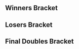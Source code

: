 {{tabs static
|name1=Overview
|link1=Mayhem August 2015
|name2=Singles Bracket
|link2=Mayhem August 2015/Singles Bracket
|name3=Doubles Bracket
|link3=Mayhem August 2015/Doubles Bracket
|This=3
}}
==Winners Bracket==
{{32DEDoublesWBracketA
|column-width=175
|r1m1t1p1=Reno |r1m1t1p1flag=us
|r1m1t1p2=Lucky |r1m1t1p2flag=us |r1m1t1score=2
|r1m1t2p1=Kimmy |r1m1t2p1flag=us
|r1m1t2p2=Ross |r1m1t2p2flag=us |r1m1t2score=0
|r1m1win=1
|r1m1t1p1char1= |r1m1t1p1stock1=0 |r1m1t1p2char1= |r1m1t1p2stock1=
|r1m1t2p1char1= |r1m1t2p1stock1= |r1m1t2p2char1= |r1m1t2p2stock1= |r1m1stage1= |r1m1win1=1
|r1m1t1p1char2= |r1m1t1p1stock2=0 |r1m1t1p2char2= |r1m1t1p2stock2=
|r1m1t2p1char2= |r1m1t2p1stock2= |r1m1t2p2char2= |r1m1t2p2stock2= |r1m1stage2= |r1m1win2=1

|r1m2t1p1=Blanking |r1m2t1p1flag=us
|r1m2t1p2=Sparda |r1m2t1p2flag=us |r1m2t1score=0
|r1m2t2p1=Lange |r1m2t2p1flag=us
|r1m2t2p2=Halkettraz |r1m2t2p2flag=us |r1m2t2score=2
|r1m2win=2
|r1m2t1p1char1= |r1m2t1p1stock1= |r1m2t1p2char1= |r1m2t1p2stock1=
|r1m2t2p1char1= |r1m2t2p1stock1=0 |r1m2t2p2char1= |r1m2t2p2stock1= |r1m2stage1= |r1m2win1=2
|r1m2t1p1char2= |r1m2t1p1stock2= |r1m2t1p2char2= |r1m2t1p2stock2=
|r1m2t2p1char2= |r1m2t2p1stock2=0 |r1m2t2p2char2= |r1m2t2p2stock2= |r1m2stage2= |r1m2win2=2

|r1m3t1p1=Zeo |r1m3t1p1flag=us
|r1m3t1p2=SacaSuMoto |r1m3t1p2flag=us |r1m3t1score=2
|r1m3t2p1=Videowaffles |r1m3t2p1flag=us
|r1m3t2p2=V$ |r1m3t2p2flag=us |r1m3t2score=0
|r1m3win=1
|r1m3t1p1char1= |r1m3t1p1stock1=0 |r1m3t1p2char1= |r1m3t1p2stock1=
|r1m3t2p1char1= |r1m3t2p1stock1= |r1m3t2p2char1= |r1m3t2p2stock1= |r1m3stage1= |r1m3win1=1
|r1m3t1p1char2= |r1m3t1p1stock2=0 |r1m3t1p2char2= |r1m3t1p2stock2=
|r1m3t2p1char2= |r1m3t2p1stock2= |r1m3t2p2char2= |r1m3t2p2stock2= |r1m3stage2= |r1m3win2=1

|r1m4t1p1=Hulka |r1m4t1p1flag=us
|r1m4t1p2=Noah |r1m4t1p2flag=us |r1m4t1score=2
|r1m4t2p1=JiMi |r1m4t2p1flag=us
|r1m4t2p2=Phorty Teaux |r1m4t2p2flag=us |r1m4t2score=0
|r1m4win=1
|r1m4t1p1char1= |r1m4t1p1stock1=0 |r1m4t1p2char1= |r1m4t1p2stock1=
|r1m4t2p1char1= |r1m4t2p1stock1= |r1m4t2p2char1= |r1m4t2p2stock1= |r1m4stage1= |r1m4win1=1
|r1m4t1p1char2= |r1m4t1p1stock2=0 |r1m4t1p2char2= |r1m4t1p2stock2=
|r1m4t2p1char2= |r1m4t2p1stock2= |r1m4t2p2char2= |r1m4t2p2stock2= |r1m4stage2= |r1m4win2=1
|r1m4t1p1char3= |r1m4t1p1stock3= |r1m4t1p2char3= |r1m4t1p2stock3=
|r1m4t2p1char3= |r1m4t2p1stock3= |r1m4t2p2char3= |r1m4t2p2stock3= |r1m4stage3= |r1m4win3=

|r1m5t1p1=Tafokints |r1m5t1p1flag=us
|r1m5t1p2=Kira |r1m5t1p2flag=us |r1m5t1score=2
|r1m5t2p1=KramePie |r1m5t2p1flag=us
|r1m5t2p2=SoySauS |r1m5t2p2flag=us |r1m5t2score=0
|r1m5win=1
|r1m5t1p1char1= |r1m5t1p1stock1=0 |r1m5t1p2char1= |r1m5t1p2stock1=
|r1m5t2p1char1= |r1m5t2p1stock1= |r1m5t2p2char1= |r1m5t2p2stock1= |r1m5stage1= |r1m5win1=1
|r1m5t1p1char2= |r1m5t1p1stock2=0 |r1m5t1p2char2= |r1m5t1p2stock2=
|r1m5t2p1char2= |r1m5t2p1stock2= |r1m5t2p2char2= |r1m5t2p2stock2= |r1m5stage2= |r1m5win2=1

|r1m6t1p1=Atlus |r1m6t1p1flag=us
|r1m6t1p2=Tapez |r1m6t1p2flag=us |r1m6t1score=2
|r1m6t2p1=WPCH |r1m6t2p1flag=us
|r1m6t2p2=Foxnard |r1m6t2p2flag=us |r1m6t2score=0
|r1m6win=1
|r1m6t1p1char1= |r1m6t1p1stock1=0 |r1m6t1p2char1= |r1m6t1p2stock1=
|r1m6t2p1char1= |r1m6t2p1stock1= |r1m6t2p2char1= |r1m6t2p2stock1= |r1m6stage1= |r1m6win1=1
|r1m6t1p1char2= |r1m6t1p1stock2=0 |r1m6t1p2char2= |r1m6t1p2stock2=
|r1m6t2p1char2= |r1m6t2p1stock2= |r1m6t2p2char2= |r1m6t2p2stock2= |r1m6stage2= |r1m6win2=1

|r1m7t1p1=Tai |r1m7t1p1flag=us
|r1m7t1p2=Alex19 |r1m7t1p2flag=us |r1m7t1score=2
|r1m7t2p1=myfishcantswim |r1m7t2p1flag=us
|r1m7t2p2=Kony |r1m7t2p2flag=us |r1m7t2score=0
|r1m7win=1
|r1m7t1p1char1= |r1m7t1p1stock1=0 |r1m7t1p2char1= |r1m7t1p2stock1=
|r1m7t2p1char1= |r1m7t2p1stock1= |r1m7t2p2char1= |r1m7t2p2stock1= |r1m7stage1= |r1m7win1=1
|r1m7t1p1char2= |r1m7t1p1stock2=0 |r1m7t1p2char2= |r1m7t1p2stock2=
|r1m7t2p1char2= |r1m7t2p1stock2= |r1m7t2p2char2= |r1m7t2p2stock2= |r1m7stage2= |r1m7win2=1

|r1m8t1p1=MaDMAn |r1m8t1p1flag=us
|r1m8t1p2=Breezy |r1m8t1p2flag=us |r1m8t1score=2
|r1m8t2p1=eddy/dx |r1m8t2p1flag=us
|r1m8t2p2=Space Pajamas |r1m8t2p2flag=us |r1m8t2score=0
|r1m8win=1
|r1m8t1p1char1= |r1m8t1p1stock1=0 |r1m8t1p2char1= |r1m8t1p2stock1=
|r1m8t2p1char1= |r1m8t2p1stock1= |r1m8t2p2char1= |r1m8t2p2stock1= |r1m8stage1= |r1m8win1=1
|r1m8t1p1char2= |r1m8t1p1stock2=0 |r1m8t1p2char2= |r1m8t1p2stock2=
|r1m8t2p1char2= |r1m8t2p1stock2= |r1m8t2p2char2= |r1m8t2p2stock2= |r1m8stage2= |r1m8win2=1

|r1m9t1p1=MacD |r1m9t1p1flag=us
|r1m9t1p2=MikeHaze |r1m9t1p2flag=us |r1m9t1score=2
|r1m9t2p1=Danku |r1m9t2p1flag=
|r1m9t2p2=Gluttony |r1m9t2p2flag= |r1m9t2score=0
|r1m9win=1
|r1m9t1p1char1= |r1m9t1p1stock1=0 |r1m9t1p2char1= |r1m9t1p2stock1=
|r1m9t2p1char1= |r1m9t2p1stock1= |r1m9t2p2char1= |r1m9t2p2stock1= |r1m9stage1= |r1m9win1=1
|r1m9t1p1char2= |r1m9t1p1stock2=0 |r1m9t1p2char2= |r1m9t1p2stock2=
|r1m9t2p1char2= |r1m9t2p1stock2= |r1m9t2p2char2= |r1m9t2p2stock2= |r1m9stage2= |r1m9win2=1

|r1m10t1p1=gragledump |r1m10t1p1flag=us
|r1m10t1p2=call3jon |r1m10t1p2flag=us |r1m10t1score=0
|r1m10t2p1=Cow |r1m10t2p1flag=us
|r1m10t2p2=Chrome |r1m10t2p2flag=us |r1m10t2score=2
|r1m10win=2
|r1m10t1p1char1= |r1m10t1p1stock1= |r1m10t1p2char1= |r1m10t1p2stock1=
|r1m10t2p1char1= |r1m10t2p1stock1=0 |r1m10t2p2char1= |r1m10t2p2stock1= |r1m10stage1= |r1m10win1=2
|r1m10t1p1char2= |r1m10t1p1stock2= |r1m10t1p2char2= |r1m10t1p2stock2=
|r1m10t2p1char2= |r1m10t2p1stock2=0 |r1m10t2p2char2= |r1m10t2p2stock2= |r1m10stage2= |r1m10win2=2

|r1m11t1p1=Bizzarro Flame |r1m11t1p1flag=us
|r1m11t1p2=MYL |r1m11t1p2flag=us |r1m11t1score=2
|r1m11t2p1=FiftyShadez |r1m11t2p1flag=us
|r1m11t2p2=Chives |r1m11t2p2flag=us |r1m11t2score=0
|r1m11win=1
|r1m11t1p1char1= |r1m11t1p1stock1=0 |r1m11t1p2char1= |r1m11t1p2stock1=
|r1m11t2p1char1= |r1m11t2p1stock1= |r1m11t2p2char1= |r1m11t2p2stock1= |r1m11stage1= |r1m11win1=1
|r1m11t1p1char2= |r1m11t1p1stock2=0 |r1m11t1p2char2= |r1m11t1p2stock2=
|r1m11t2p1char2= |r1m11t2p1stock2= |r1m11t2p2char2= |r1m11t2p2stock2= |r1m11stage2= |r1m11win2=1

|r1m12t1p1=Ilija |r1m12t1p1flag=us
|r1m12t1p2=Nonsense |r1m12t1p2flag=us |r1m12t1score=0
|r1m12t2p1=Falco Lamborghini |r1m12t2p1flag=us
|r1m12t2p2=Iceman |r1m12t2p2flag=us |r1m12t2score=2
|r1m12win=2
|r1m12t1p1char1= |r1m12t1p1stock1= |r1m12t1p2char1= |r1m12t1p2stock1=
|r1m12t2p1char1= |r1m12t2p1stock1=0 |r1m12t2p2char1= |r1m12t2p2stock1= |r1m12stage1= |r1m12win1=2
|r1m12t1p1char2= |r1m12t1p1stock2= |r1m12t1p2char2= |r1m12t1p2stock2=
|r1m12t2p1char2= |r1m12t2p1stock2=0 |r1m12t2p2char2= |r1m12t2p2stock2= |r1m12stage2= |r1m12win2=2

|r1m13t1p1=Vish |r1m13t1p1flag=us
|r1m13t1p2=Westballz |r1m13t1p2flag=us |r1m13t1score=2
|r1m13t2p1=Zazu |r1m13t2p1flag=us
|r1m13t2p2=El Cancel |r1m13t2p2flag=us |r1m13t2score=0
|r1m13win=1
|r1m13t1p1char1= |r1m13t1p1stock1=0 |r1m13t1p2char1= |r1m13t1p2stock1=
|r1m13t2p1char1= |r1m13t2p1stock1= |r1m13t2p2char1= |r1m13t2p2stock1= |r1m13stage1= |r1m13win1=1
|r1m13t1p1char2= |r1m13t1p1stock2=0 |r1m13t1p2char2= |r1m13t1p2stock2=
|r1m13t2p1char2= |r1m13t2p1stock2= |r1m13t2p2char2= |r1m13t2p2stock2= |r1m13stage2= |r1m13win2=1

|r1m14t1p1=KirbyMaster3000 |r1m14t1p1flag=us
|r1m14t1p2=PichuMaster8001 |r1m14t1p2flag=us |r1m14t1score=0
|r1m14t2p1=downeysoft |r1m14t2p1flag=us
|r1m14t2p2=AD |r1m14t2p2flag=us |r1m14t2score=2
|r1m14win=2
|r1m14t1p1char1= |r1m14t1p1stock1= |r1m14t1p2char1= |r1m14t1p2stock1=
|r1m14t2p1char1= |r1m14t2p1stock1=0 |r1m14t2p2char1= |r1m14t2p2stock1= |r1m14stage1= |r1m14win1=2
|r1m14t1p1char2= |r1m14t1p1stock2= |r1m14t1p2char2= |r1m14t1p2stock2=
|r1m14t2p1char2= |r1m14t2p1stock2=0 |r1m14t2p2char2= |r1m14t2p2stock2= |r1m14stage2= |r1m14win2=2

|r1m15t1p1=Jace |r1m15t1p1flag=us
|r1m15t1p2=Hyprid |r1m15t1p2flag=us |r1m15t1score=2
|r1m15t2p1=L33thal |r1m15t2p1flag=us
|r1m15t2p2=Kokiri Soldier |r1m15t2p2flag=us |r1m15t2score=0
|r1m15win=1
|r1m15t1p1char1= |r1m15t1p1stock1=0 |r1m15t1p2char1= |r1m15t1p2stock1=
|r1m15t2p1char1= |r1m15t2p1stock1= |r1m15t2p2char1= |r1m15t2p2stock1= |r1m15stage1= |r1m15win1=1
|r1m15t1p1char2= |r1m15t1p1stock2=0 |r1m15t1p2char2= |r1m15t1p2stock2=
|r1m15t2p1char2= |r1m15t2p1stock2= |r1m15t2p2char2= |r1m15t2p2stock2= |r1m15stage2= |r1m15win2=1

|r1m16t1p1=LuigiKid |r1m16t1p1flag=us
|r1m16t1p2=Mchi |r1m16t1p2flag=us |r1m16t1score=2
|r1m16t2p1=Moosewad |r1m16t2p1flag=us
|r1m16t2p2=Fortefreak |r1m16t2p2flag=us |r1m16t2score=0
|r1m16win=1
|r1m16t1p1char1= |r1m16t1p1stock1=0 |r1m16t1p2char1= |r1m16t1p2stock1=
|r1m16t2p1char1= |r1m16t2p1stock1= |r1m16t2p2char1= |r1m16t2p2stock1= |r1m16stage1= |r1m16win1=1
|r1m16t1p1char2= |r1m16t1p1stock2=0 |r1m16t1p2char2= |r1m16t1p2stock2=
|r1m16t2p1char2= |r1m16t2p1stock2= |r1m16t2p2char2= |r1m16t2p2stock2= |r1m16stage2= |r1m16win2=1

|r2m1t1p1=Reno |r2m1t1p1flag=us
|r2m1t1p2=Lucky |r2m1t1p2flag=us |r2m1t1score={{win}}
|r2m1t2p1=Lange |r2m1t2p1flag=us
|r2m1t2p2=Halkettraz |r2m1t2p2flag=us |r2m1t2score=
|r2m1win=1

|r2m2t1p1=Zeo |r2m2t1p1flag=us
|r2m2t1p2=SacaSuMoto |r2m2t1p2flag=us |r2m2t1score=2
|r2m2t2p1=Hulka |r2m2t2p1flag=us
|r2m2t2p2=Noah |r2m2t2p2flag=us |r2m2t2score=0
|r2m2win=1
|r2m2t1p1char1= |r2m2t1p1stock1=0 |r2m2t1p2char1= |r2m2t1p2stock1=
|r2m2t2p1char1= |r2m2t2p1stock1= |r2m2t2p2char1= |r2m2t2p2stock1= |r2m2stage1= |r2m2win1=1
|r2m2t1p1char2= |r2m2t1p1stock2=0 |r2m2t1p2char2= |r2m2t1p2stock2=
|r2m2t2p1char2= |r2m2t2p1stock2= |r2m2t2p2char2= |r2m2t2p2stock2= |r2m2stage2= |r2m2win2=1

|r2m3t1p1=Tafokints |r2m3t1p1flag=us
|r2m3t1p2=Kira |r2m3t1p2flag=us |r2m3t1score=2
|r2m3t2p1=Atlus |r2m3t2p1flag=us
|r2m3t2p2=Tapez |r2m3t2p2flag=us |r2m3t2score=0
|r2m3win=1
|r2m3t1p1char1= |r2m3t1p1stock1=0 |r2m3t1p2char1= |r2m3t1p2stock1=
|r2m3t2p1char1= |r2m3t2p1stock1= |r2m3t2p2char1= |r2m3t2p2stock1= |r2m3stage1= |r2m3win1=1
|r2m3t1p1char2= |r2m3t1p1stock2=0 |r2m3t1p2char2= |r2m3t1p2stock2=
|r2m3t2p1char2= |r2m3t2p1stock2= |r2m3t2p2char2= |r2m3t2p2stock2= |r2m3stage2= |r2m3win2=1

|r2m4t1p1=Tai |r2m4t1p1flag=us
|r2m4t1p2=Alex19 |r2m4t1p2flag=us |r2m4t1score={{win}}
|r2m4t2p1=MaDMAn |r2m4t2p1flag=us
|r2m4t2p2=Breezy |r2m4t2p2flag=us |r2m4t2score=
|r2m4win=1

|r2m5t1p1=MacD |r2m5t1p1flag=us
|r2m5t1p2=MikeHaze |r2m5t1p2flag=us |r2m5t1score={{win}}
|r2m5t2p1=Cow |r2m5t2p1flag=us
|r2m5t2p2=Chrome |r2m5t2p2flag=us |r2m5t2score=
|r2m5win=1

|r2m6t1p1=Bizzarro Flame |r2m6t1p1flag=us
|r2m6t1p2=MYL |r2m6t1p2flag=us |r2m6t1score=2
|r2m6t2p1=Falco Lamborghini |r2m6t2p1flag=us
|r2m6t2p2=Iceman |r2m6t2p2flag=us |r2m6t2score=0
|r2m6win=1
|r2m6t1p1char1= |r2m6t1p1stock1=0 |r2m6t1p2char1= |r2m6t1p2stock1=
|r2m6t2p1char1= |r2m6t2p1stock1= |r2m6t2p2char1= |r2m6t2p2stock1= |r2m6stage1= |r2m6win1=1
|r2m6t1p1char2= |r2m6t1p1stock2=0 |r2m6t1p2char2= |r2m6t1p2stock2=
|r2m6t2p1char2= |r2m6t2p1stock2= |r2m6t2p2char2= |r2m6t2p2stock2= |r2m6stage2= |r2m6win2=1

|r2m7t1p1=Vish |r2m7t1p1flag=us
|r2m7t1p2=Westballz |r2m7t1p2flag=us |r2m7t1score=2
|r2m7t2p1=downeysoft |r2m7t2p1flag=us
|r2m7t2p2=AD |r2m7t2p2flag=us |r2m7t2score=0
|r2m7win=1
|r2m7t1p1char1= |r2m7t1p1stock1=0 |r2m7t1p2char1= |r2m7t1p2stock1=
|r2m7t2p1char1= |r2m7t2p1stock1= |r2m7t2p2char1= |r2m7t2p2stock1= |r2m7stage1= |r2m7win1=1
|r2m7t1p1char2= |r2m7t1p1stock2=0 |r2m7t1p2char2= |r2m7t1p2stock2=
|r2m7t2p1char2= |r2m7t2p1stock2= |r2m7t2p2char2= |r2m7t2p2stock2= |r2m7stage2= |r2m7win2=1

|r2m8t1p1=Jace |r2m8t1p1flag=us
|r2m8t1p2=Hyprid |r2m8t1p2flag=us |r2m8t1score=2
|r2m8t2p1=LuigiKid |r2m8t2p1flag=us
|r2m8t2p2=Mchi |r2m8t2p2flag=us |r2m8t2score=0
|r2m8win=1
|r2m8t1p1char1= |r2m8t1p1stock1=0 |r2m8t1p2char1= |r2m8t1p2stock1=
|r2m8t2p1char1= |r2m8t2p1stock1= |r2m8t2p2char1= |r2m8t2p2stock1= |r2m8stage1= |r2m8win1=1
|r2m8t1p1char2= |r2m8t1p1stock2=0 |r2m8t1p2char2= |r2m8t1p2stock2=
|r2m8t2p1char2= |r2m8t2p1stock2= |r2m8t2p2char2= |r2m8t2p2stock2= |r2m8stage2= |r2m8win2=1

|r3m1t1p1=Reno |r3m1t1p1flag=us
|r3m1t1p2=Lucky |r3m1t1p2flag=us |r3m1t1score={{win}}
|r3m1t2p1=Zeo |r3m1t2p1flag=us
|r3m1t2p2=SacaSuMoto |r3m1t2p2flag=us |r3m1t2score=
|r3m1win=1

|r3m2t1p1=Tafokints |r3m2t1p1flag=us
|r3m2t1p2=Kira |r3m2t1p2flag=us |r3m2t1score={{win}}
|r3m2t2p1=Tai |r3m2t2p1flag=us
|r3m2t2p2=Alex19 |r3m2t2p2flag=us |r3m2t2score=
|r3m2win=1

|r3m3t1p1=MacD |r3m3t1p1flag=us
|r3m3t1p2=MikeHaze |r3m3t1p2flag=us |r3m3t1score=2
|r3m3t2p1=Bizzarro Flame |r3m3t2p1flag=us
|r3m3t2p2=MYL |r3m3t2p2flag=us |r3m3t2score=0
|r3m3win=1
|r3m3t1p1char1= |r3m3t1p1stock1=0 |r3m3t1p2char1= |r3m3t1p2stock1=
|r3m3t2p1char1= |r3m3t2p1stock1= |r3m3t2p2char1= |r3m3t2p2stock1= |r3m3stage1= |r3m3win1=1
|r3m3t1p1char2= |r3m3t1p1stock2=0 |r3m3t1p2char2= |r3m3t1p2stock2=
|r3m3t2p1char2= |r3m3t2p1stock2= |r3m3t2p2char2= |r3m3t2p2stock2= |r3m3stage2= |r3m3win2=1

|r3m4t1p1=Vish |r3m4t1p1flag=us
|r3m4t1p2=Westballz |r3m4t1p2flag=us |r3m4t1score=2
|r3m4t2p1=Jace |r3m4t2p1flag=us
|r3m4t2p2=Hyprid |r3m4t2p2flag=us |r3m4t2score=0
|r3m4win=1
|r3m4t1p1char1= |r3m4t1p1stock1=0 |r3m4t1p2char1= |r3m4t1p2stock1=
|r3m4t2p1char1= |r3m4t2p1stock1= |r3m4t2p2char1= |r3m4t2p2stock1= |r3m4stage1= |r3m4win1=1
|r3m4t1p1char2= |r3m4t1p1stock2=0 |r3m4t1p2char2= |r3m4t1p2stock2=
|r3m4t2p1char2= |r3m4t2p1stock2= |r3m4t2p2char2= |r3m4t2p2stock2= |r3m4stage2= |r3m4win2=1

|r4m1t1p1=Reno |r4m1t1p1flag=us
|r4m1t1p2=Lucky |r4m1t1p2flag=us |r4m1t1score=3
|r4m1t2p1=Tafokints |r4m1t2p1flag=us
|r4m1t2p2=Kira |r4m1t2p2flag=us |r4m1t2score=0
|r4m1win=1
|r4m1t1p1char1= |r4m1t1p1stock1=0 |r4m1t1p2char1= |r4m1t1p2stock1=
|r4m1t2p1char1= |r4m1t2p1stock1= |r4m1t2p2char1= |r4m1t2p2stock1= |r4m1stage1= |r4m1win1=1
|r4m1t1p1char2= |r4m1t1p1stock2=0 |r4m1t1p2char2= |r4m1t1p2stock2=
|r4m1t2p1char2= |r4m1t2p1stock2= |r4m1t2p2char2= |r4m1t2p2stock2= |r4m1stage2= |r4m1win2=1
|r4m1t1p1char3= |r4m1t1p1stock3=0 |r4m1t1p2char3= |r4m1t1p2stock3=
|r4m1t2p1char3= |r4m1t2p1stock3= |r4m1t2p2char3= |r4m1t2p2stock3= |r4m1stage3= |r4m1win3=1

|r4m2t1p1=MacD |r4m2t1p1flag=us
|r4m2t1p2=MikeHaze |r4m2t1p2flag=us |r4m2t1score=3
|r4m2t2p1=Vish |r4m2t2p1flag=us
|r4m2t2p2=Westballz |r4m2t2p2flag=us |r4m2t2score=0
|r4m2win=1
|r4m2t1p1char1= |r4m2t1p1stock1=0 |r4m2t1p2char1= |r4m2t1p2stock1=
|r4m2t2p1char1= |r4m2t2p1stock1= |r4m2t2p2char1= |r4m2t2p2stock1= |r4m2stage1= |r4m2win1=1
|r4m2t1p1char2= |r4m2t1p1stock2=0 |r4m2t1p2char2= |r4m2t1p2stock2=
|r4m2t2p1char2= |r4m2t2p1stock2= |r4m2t2p2char2= |r4m2t2p2stock2= |r4m2stage2= |r4m2win2=1
|r4m2t1p1char3= |r4m2t1p1stock3=0 |r4m2t1p2char3= |r4m2t1p2stock3=
|r4m2t2p1char3= |r4m2t2p1stock3= |r4m2t2p2char3= |r4m2t2p2stock3= |r4m2stage3= |r4m2win3=1
}}
==Losers Bracket==
{{32DEDoublesLBracketA
|column-width=175
|l1m1t1p1=L33thal |l1m1t1p1flag=us
|l1m1t1p2=Kokiri Soldier |l1m1t1p2flag=us |l1m1t1score={{win}}
|l1m1t2p1=Moosewad |l1m1t2p1flag=us
|l1m1t2p2=Fortefreak |l1m1t2p2flag=us |l1m1t2score=
|l1m1win=1

|l1m2t1p1=KirbyMaster3000 |l1m2t1p1flag=us
|l1m2t1p2=PichuMaster8001 |l1m2t1p2flag=us |l1m2t1score=0
|l1m2t2p1=Zazu |l1m2t2p1flag=us
|l1m2t2p2=El Cancel |l1m2t2p2flag=us |l1m2t2score=2
|l1m2win=2
|l1m2t1p1char1= |l1m2t1p1stock1= |l1m2t1p2char1= |l1m2t1p2stock1=
|l1m2t2p1char1= |l1m2t2p1stock1=0 |l1m2t2p2char1= |l1m2t2p2stock1= |l1m2stage1= |l1m2win1=2
|l1m2t1p1char2= |l1m2t1p1stock2= |l1m2t1p2char2= |l1m2t1p2stock2=
|l1m2t2p1char2= |l1m2t2p1stock2=0 |l1m2t2p2char2= |l1m2t2p2stock2= |l1m2stage2= |l1m2win2=2

|l1m3t1p1=Ilija |l1m3t1p1flag=us
|l1m3t1p2=Nonsense |l1m3t1p2flag=us |l1m3t1score={{win}}
|l1m3t2p1=FiftyShadez |l1m3t2p1flag=us
|l1m3t2p2=Chives |l1m3t2p2flag=us |l1m3t2score=
|l1m3win=1

|l1m4t1p1=gragledump |l1m4t1p1flag=us
|l1m4t1p2=call3jon |l1m4t1p2flag=us |l1m4t1score={{win}}
|l1m4t2p1=Danku |l1m4t2p1flag=
|l1m4t2p2=Gluttony |l1m4t2p2flag= |l1m4t2score=
|l1m4win=1

|l1m5t1p1=eddy/dx |l1m5t1p1flag=us
|l1m5t1p2=Space Pajamas |l1m5t1p2flag=us |l1m5t1score=
|l1m5t2p1=myfishcantswim |l1m5t2p1flag=us
|l1m5t2p2=Kony |l1m5t2p2flag=us |l1m5t2score={{win}}
|l1m5win=2

|l1m6t1p1=WPCH |l1m6t1p1flag=us
|l1m6t1p2=Foxnard |l1m6t1p2flag=us |l1m6t1score=
|l1m6t2p1=KramePie |l1m6t2p1flag=us
|l1m6t2p2=SoySauS |l1m6t2p2flag=us |l1m6t2score={{win}}
|l1m6win=2

|l1m7t1p1=JiMi |l1m7t1p1flag=us
|l1m7t1p2=Phorty Teaux |l1m7t1p2flag=us |l1m7t1score=0
|l1m7t2p1=Videowaffles |l1m7t2p1flag=us
|l1m7t2p2=V$ |l1m7t2p2flag=us |l1m7t2score=2
|l1m7win=2
|l1m7t1p1char1= |l1m7t1p1stock1= |l1m7t1p2char1= |l1m7t1p2stock1=
|l1m7t2p1char1= |l1m7t2p1stock1=0 |l1m7t2p2char1= |l1m7t2p2stock1= |l1m7stage1= |l1m7win1=2
|l1m7t1p1char2= |l1m7t1p1stock2= |l1m7t1p2char2= |l1m7t1p2stock2=
|l1m7t2p1char2= |l1m7t2p1stock2=0 |l1m7t2p2char2= |l1m7t2p2stock2= |l1m7stage2= |l1m7win2=2

|l1m8t1p1=Blanking |l1m8t1p1flag=us
|l1m8t1p2=Sparda |l1m8t1p2flag=us |l1m8t1score=
|l1m8t2p1=Kimmy |l1m8t2p1flag=us
|l1m8t2p2=Ross |l1m8t2p2flag=us |l1m8t2score={{win}}
|l1m8win=2

|l2m1t1p1=MaDMAn |l2m1t1p1flag=us
|l2m1t1p2=Breezy |l2m1t1p2flag=us |l2m1t1score=
|l2m1t2p1=L33thal |l2m1t2p1flag=us
|l2m1t2p2=Kokiri Soldier |l2m1t2p2flag=us |l2m1t2score={{win}}
|l2m1win=2

|l2m2t1p1=Atlus |l2m2t1p1flag=us
|l2m2t1p2=Tapez |l2m2t1p2flag=us |l2m2t1score={{win}}
|l2m2t2p1=Zazu |l2m2t2p1flag=us
|l2m2t2p2=El Cancel |l2m2t2p2flag=us |l2m2t2score=
|l2m2win=1

|l2m3t1p1=Hulka |l2m3t1p1flag=us
|l2m3t1p2=Noah |l2m3t1p2flag=us |l2m3t1score=
|l2m3t2p1=Ilija |l2m3t2p1flag=us
|l2m3t2p2=Nonsense |l2m3t2p2flag=us |l2m3t2score={{win}}
|l2m3win=2

|l2m4t1p1=Lange |l2m4t1p1flag=us
|l2m4t1p2=Halkettraz |l2m4t1p2flag=us |l2m4t1score={{win}}
|l2m4t2p1=gragledump |l2m4t2p1flag=us
|l2m4t2p2=call3jon |l2m4t2p2flag=us |l2m4t2score=
|l2m4win=1

|l2m5t1p1=LuigiKid |l2m5t1p1flag=us
|l2m5t1p2=Mchi |l2m5t1p2flag=us |l2m5t1score={{win}}
|l2m5t2p1=myfishcantswim |l2m5t2p1flag=us
|l2m5t2p2=Kony |l2m5t2p2flag=us |l2m5t2score=
|l2m5win=1

|l2m6t1p1=downeysoft |l2m6t1p1flag=us
|l2m6t1p2=AD |l2m6t1p2flag=us |l2m6t1score={{win}}
|l2m6t2p1=KramePie |l2m6t2p1flag=us
|l2m6t2p2=SoySauS |l2m6t2p2flag=us |l2m6t2score=
|l2m6win=1

|l2m7t1p1=Falco Lamborghini |l2m7t1p1flag=us
|l2m7t1p2=Iceman |l2m7t1p2flag=us |l2m7t1score={{win}}
|l2m7t2p1=Videowaffles |l2m7t2p1flag=us
|l2m7t2p2=V$ |l2m7t2p2flag=us |l2m7t2score=
|l2m7win=1

|l2m8t1p1=Cow |l2m8t1p1flag=us
|l2m8t1p2=Chrome |l2m8t1p2flag=us |l2m8t1score=
|l2m8t2p1=Kimmy |l2m8t2p1flag=us
|l2m8t2p2=Ross |l2m8t2p2flag=us |l2m8t2score={{win}}
|l2m8win=2

|l3m1t1p1=L33thal |l3m1t1p1flag=us
|l3m1t1p2=Kokiri Soldier |l3m1t1p2flag=us |l3m1t1score=
|l3m1t2p1=Atlus |l3m1t2p1flag=us
|l3m1t2p2=Tapez |l3m1t2p2flag=us |l3m1t2score={{win}}
|l3m1win=2

|l3m2t1p1=Ilija |l3m2t1p1flag=us
|l3m2t1p2=Nonsense |l3m2t1p2flag=us |l3m2t1score={{win}}
|l3m2t2p1=Lange |l3m2t2p1flag=us
|l3m2t2p2=Halkettraz |l3m2t2p2flag=us |l3m2t2score=
|l3m2win=1

|l3m3t1p1=LuigiKid |l3m3t1p1flag=us
|l3m3t1p2=Mchi |l3m3t1p2flag=us |l3m3t1score={{win}}
|l3m3t2p1=downeysoft |l3m3t2p1flag=us
|l3m3t2p2=AD |l3m3t2p2flag=us |l3m3t2score=
|l3m3win=1

|l3m4t1p1=Falco Lamborghini |l3m4t1p1flag=us
|l3m4t1p2=Iceman |l3m4t1p2flag=us |l3m4t1score={{win}}
|l3m4t2p1=Kimmy |l3m4t2p1flag=us
|l3m4t2p2=Ross |l3m4t2p2flag=us |l3m4t2score=
|l3m4win=1

|l4m1t1p1=Bizzarro Flame |l4m1t1p1flag=us
|l4m1t1p2=MYL |l4m1t1p2flag=us |l4m1t1score={{win}}
|l4m1t2p1=Atlus |l4m1t2p1flag=us
|l4m1t2p2=Tapez |l4m1t2p2flag=us |l4m1t2score=
|l4m1win=1

|l4m2t1p1=Jace |l4m2t1p1flag=us
|l4m2t1p2=Hyprid |l4m2t1p2flag=us |l4m2t1score={{win}}
|l4m2t2p1=Ilija |l4m2t2p1flag=us
|l4m2t2p2=Nonsense |l4m2t2p2flag=us |l4m2t2score=
|l4m2win=1

|l4m3t1p1=Zeo |l4m3t1p1flag=us
|l4m3t1p2=SacaSuMoto |l4m3t1p2flag=us |l4m3t1score={{win}}
|l4m3t2p1=LuigiKid |l4m3t2p1flag=us
|l4m3t2p2=Mchi |l4m3t2p2flag=us |l4m3t2score=
|l4m3win=1

|l4m4t1p1=Tai |l4m4t1p1flag=us
|l4m4t1p2=Alex19 |l4m4t1p2flag=us |l4m4t1score={{win}}
|l4m4t2p1=Falco Lamborghini |l4m4t2p1flag=us
|l4m4t2p2=Iceman |l4m4t2p2flag=us |l4m4t2score=
|l4m4win=1

|l5m1t1p1=Bizzarro Flame |l5m1t1p1flag=us
|l5m1t1p2=MYL |l5m1t1p2flag=us |l5m1t1score=0
|l5m1t2p1=Jace |l5m1t2p1flag=us
|l5m1t2p2=Hyprid |l5m1t2p2flag=us |l5m1t2score=2
|l5m1win=2
|l5m1t1p1char1= |l5m1t1p1stock1= |l5m1t1p2char1= |l5m1t1p2stock1=
|l5m1t2p1char1= |l5m1t2p1stock1=0 |l5m1t2p2char1= |l5m1t2p2stock1= |l5m1stage1= |l5m1win1=2
|l5m1t1p1char2= |l5m1t1p1stock2= |l5m1t1p2char2= |l5m1t1p2stock2=
|l5m1t2p1char2= |l5m1t2p1stock2=0 |l5m1t2p2char2= |l5m1t2p2stock2= |l5m1stage2= |l5m1win2=2
|l5m1t1p1char3= |l5m1t1p1stock3= |l5m1t1p2char3= |l5m1t1p2stock3=
|l5m1t2p1char3= |l5m1t2p1stock3= |l5m1t2p2char3= |l5m1t2p2stock3= |l5m1stage3= |l5m1win3=

|l5m2t1p1=Zeo |l5m2t1p1flag=us
|l5m2t1p2=SacaSuMoto |l5m2t1p2flag=us |l5m2t1score=
|l5m2t2p1=Tai |l5m2t2p1flag=us
|l5m2t2p2=Alex19 |l5m2t2p2flag=us |l5m2t2score={{win}}
|l5m2win=2

|l6m1t1p1=Tafokints |l6m1t1p1flag=us
|l6m1t1p2=Kira |l6m1t1p2flag=us |l6m1t1score=2
|l6m1t2p1=Jace |l6m1t2p1flag=us
|l6m1t2p2=Hyprid |l6m1t2p2flag=us |l6m1t2score=0
|l6m1win=1
|l6m1t1p1char1= |l6m1t1p1stock1=0 |l6m1t1p2char1= |l6m1t1p2stock1=
|l6m1t2p1char1= |l6m1t2p1stock1= |l6m1t2p2char1= |l6m1t2p2stock1= |l6m1stage1= |l6m1win1=1
|l6m1t1p1char2= |l6m1t1p1stock2=0 |l6m1t1p2char2= |l6m1t1p2stock2=
|l6m1t2p1char2= |l6m1t2p1stock2= |l6m1t2p2char2= |l6m1t2p2stock2= |l6m1stage2= |l6m1win2=1

|l6m2t1p1=Vish |l6m2t1p1flag=us
|l6m2t1p2=Westballz |l6m2t1p2flag=us |l6m2t1score={{win}}
|l6m2t2p1=Tai |l6m2t2p1flag=us
|l6m2t2p2=Alex19 |l6m2t2p2flag=us |l6m2t2score=
|l6m2win=1
}}
<onlyinclude>
==Final Doubles Bracket==
{{DEFinalDoublesBracket
|r1m1t1p1=Reno |r1m1t1p1flag=us
|r1m1t1p2=Lucky |r1m1t1p2flag=us |r1m1t1score={{win}}
|r1m1t2p1=MacD |r1m1t2p1flag=us
|r1m1t2p2=MikeHaze |r1m1t2p2flag=us |r1m1t2score=
|r1m1win=1

|l1m1t1p1=Tafokints |l1m1t1p1flag=us
|l1m1t1p2=Kira |l1m1t1p2flag=us |l1m1t1score={{win}}
|l1m1t2p1=Vish |l1m1t2p1flag=us
|l1m1t2p2=Westballz |l1m1t2p2flag=us |l1m1t2score=
|l1m1win=1

|r2m1t1p1=MacD |r2m1t1p1flag=us
|r2m1t1p2=MikeHaze |r2m1t1p2flag=us |r2m1t1score={{win}}
|r2m1t2p1=Tafokints |r2m1t2p1flag=us
|r2m1t2p2=Kira |r2m1t2p2flag=us |r2m1t2score=
|r2m1win=1

<!-- GRAND FINALS -->
|r3m1t1p1=Reno |r3m1t1p1flag=us
|r3m1t1p2=Lucky |r3m1t1p2flag=us |r3m1t1score=- |r3m2t1score=-
|r3m1t2p1=MacD |r3m1t2p1flag=us
|r3m1t2p2=MikeHaze |r3m1t2p2flag=us |r3m1t2score={{win}} |r3m2t2score={{win}}
|r3m1win=2
|r3m1t1p1char1= |r3m1t1p1stock1= |r3m1t1p2char1= |r3m1t1p2stock1=
|r3m1t2p1char1= |r3m1t2p1stock1= |r3m1t2p2char1= |r3m1t2p2stock1= |r3m1win1= |r3m1stage1=
|r3m1t1p1char2= |r3m1t1p1stock2= |r3m1t1p2char2= |r3m1t1p2stock2=
|r3m1t2p1char2= |r3m1t2p1stock2= |r3m1t2p2char2= |r3m1t2p2stock2= |r3m1win2= |r3m1stage2=
|r3m1t1p1char3= |r3m1t1p1stock3= |r3m1t1p2char3= |r3m1t1p2stock3=
|r3m1t2p1char3= |r3m1t2p1stock3= |r3m1t2p2char3= |r3m1t2p2stock3= |r3m1win3= |r3m1stage3=
|r3m1t1p1char4= |r3m1t1p1stock4= |r3m1t1p2char4= |r3m1t1p2stock4=
|r3m1t2p1char4= |r3m1t2p1stock4= |r3m1t2p2char4= |r3m1t2p2stock4= |r3m1win4= |r3m1stage4=
|r3m1t1p1char5= |r3m1t1p1stock5= |r3m1t1p2char5= |r3m1t1p2stock5=
|r3m1t2p1char5= |r3m1t2p1stock5= |r3m1t2p2char5= |r3m1t2p2stock5= |r3m1win5= |r3m1stage5=

<!-- Bracket Reset (if needed) -->
|r3m2t1p1char1= |r3m2t1p1stock1= |r3m2t1p2char1= |r3m2t1p2stock1=
|r3m2t2p1char1= |r3m2t2p1stock1= |r3m2t2p2char1= |r3m2t2p2stock1= |r3m2win1= |r3m2stage1=
|r3m2t1p1char2= |r3m2t1p1stock2= |r3m2t1p2char2= |r3m2t1p2stock2=
|r3m2t2p1char2= |r3m2t2p1stock2= |r3m2t2p2char2= |r3m2t2p2stock2= |r3m2win2= |r3m2stage2=
|r3m2t1p1char3= |r3m2t1p1stock3= |r3m2t1p2char3= |r3m2t1p2stock3=
|r3m2t2p1char3= |r3m2t2p1stock3= |r3m2t2p2char3= |r3m2t2p2stock3= |r3m2win3= |r3m2stage3=
|r3m2t1p1char4= |r3m2t1p1stock4= |r3m2t1p2char4= |r3m2t1p2stock4=
|r3m2t2p1char4= |r3m2t2p1stock4= |r3m2t2p2char4= |r3m2t2p2stock4= |r3m2win4= |r3m2stage4=
|r3m2t1p1char5= |r3m2t1p1stock5= |r3m2t1p2char5= |r3m2t1p2stock5=
|r3m2t2p1char5= |r3m2t2p1stock5= |r3m2t2p2char5= |r3m2t2p2stock5= |r3m2win5= |r3m2stage5=
|r3m1date=
|r3m1finished=
|r3m1details={{BracketMatchDetails
|vod=
}}
}}
</onlyinclude>
